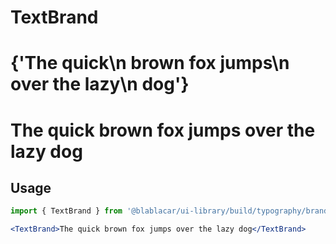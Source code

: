 

<Meta title="Design Tokens/Typography" />

# **TextBrand**

<Canvas>
  <Story name="TextBrand">
    <React.Fragment>
      <h1>
        <TextBrand isInverted={false}>
          {'The quick\n brown fox jumps\n over the lazy\n dog'}
        </TextBrand>
      </h1>
      <h1 style={{ backgroundColor: color.blue }}>
        <TextBrand isInverted>The quick brown fox jumps over the lazy dog</TextBrand>
      </h1>
    </React.Fragment>
  </Story>
</Canvas>

## Usage

```jsx
import { TextBrand } from '@blablacar/ui-library/build/typography/brand'

<TextBrand>The quick brown fox jumps over the lazy dog</TextBrand>
```

<ArgsTable of={TextBrand} />
